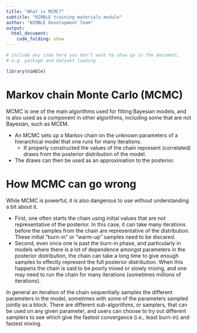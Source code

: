 ```yaml
---
title: "What is MCMC?"
subtitle: "NIMBLE training materials module"
author: "NIMBLE Development Team"
output:
  html_document:
    code_folding: show
---
```


```r
# include any code here you don't want to show up in the document,
# e.g. package and dataset loading

library(nimble)
```

# Markov chain Monte Carlo (MCMC)

MCMC is one of the main algorithms used for fitting Bayesian models, and is also used as a component in other algorithms, including some that are not Bayesian, such as MCEM.

 - An MCMC sets up a Markov chain on the unknown parameters of a hierarchical model that one runs for many iterations. 
   * If properly constructed the values of the chain represent (correlated) draws from the posterior distribution of the model. 
- The draws can then be used as an approximation to the posterior. 

# How MCMC can go wrong

While MCMC is powerful, it is also dangerous to use without understanding a bit about it. 

 - First, one often starts the chain using initial values that are not representative of the posterior. In this case, it can take many iterations before the samples from the chain are representative of the distribution. These initial "burn-in" or "warm-up" samples need to be discared.
 - Second, even once one is past the burn-in phase, and particularly in models where there is a lot of dependence amongst parameters in the posterior distribution, the chain can take a long time to give enough samples to effectly represent the full posterior distribution. When this happens the chain is said to be poorly mixed or slowly mixing, and one may need to run the chain for many iterations (sometimes millions of iterations).

In general an iteration of the chain sequentially samples the different parameters in the model, sometimes with some of the parameters sampled jointly as a block. There are different sub-algorithms, or samplers, that can be used on any given parameter, and users can choose to try out different samplers to see which give the fastest convergence (i.e., least burn-in) and fastest mixing.

